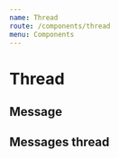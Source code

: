 ```yaml
---
name: Thread
route: /components/thread
menu: Components
---
```



# Thread

## Message

<Playground>
  <Message
    img="https://upload.wikimedia.org/wikipedia/en/9/9b/Luke_Skywalker.png"
    name="Luke Skywalker"
    message="May the force be with you"
    date={new Date()}
    onSave={console.log}
    onEdit={console.log}
  />
</Playground>

## Messages thread

<Playground>
  <Thread
    messages={[
      {
        id: 'message1',
        name: 'Luke Skywalker',
        message: 'May the force be with you',
        date: new Date(),
        img: 'https://upload.wikimedia.org/wikipedia/en/9/9b/Luke_Skywalker.png',
      },
      {
        id: 'message2',
        name: 'Darth Vader',
        message: 'Luke, I am your father',
        date: new Date(),
        img: 'https://upload.wikimedia.org/wikipedia/en/7/76/Darth_Vader.jpg',
      },
      {
        id: 'message3',
        name: 'Luke Skywalker',
        message: 'Noooooooooooo !!!!!',
        date: new Date(),
        img: 'https://upload.wikimedia.org/wikipedia/en/9/9b/Luke_Skywalker.png',
      },
    ]}
    onSaveMessage={console.log}
    onEditMessage={console.log}
  />
</Playground>
